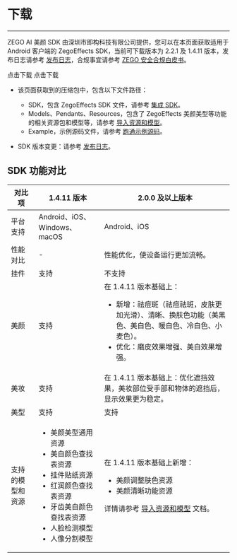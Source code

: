 # 下载

- - -

ZEGO AI 美颜 SDK 由深圳市即构科技有限公司提供，您可以在本页面获取适用于 Android 客户端的 ZegoEffects SDK，当前可下载版本为 2.2.1 及 1.4.11 版本，发布日志请参考 [发布日志](./overview/release-notes.mdx)，合规事宜请参考 [ZEGO 安全合规白皮书](https://doc-zh.zego.im/policies-and-agreements/zego-security-and-compliance-white-paper)。

<CardGroup cols={2}>
<Card title="ZegoEffects SDK v2.2.1" href="https://storage.zego.im/AIEffect/ZegoEffects/sdk/android/ZegoEffects-release-android-shared-java-2.2.1.1573.zip">
点击下载
</Card>
<Card title="ZegoEffects SDK v1.4.11"  href="https://storage.zego.im/AIEffect/ZegoEffects/sdk/android/ZegoEffects-release-android-shared-java.zip">
点击下载
</Card>
</CardGroup>


<Note title="Note">

- 该页面获取到的压缩包中，包含以下文件路径：

    - SDK，包含 ZegoEffects SDK 文件，请参考 [集成 SDK](./quick-starts/import-the-sdk.mdx)。
    - Models、Pendants、Resources，包含了 ZegoEffects 美颜美型等功能的相关资源包和模型等，请参考 [导入资源和模型](./quick-starts/import-resources-and-models.mdx)。
    - Example，示例源码文件，请参考 [跑通示例源码](./quick-starts/run-sample-codes.mdx)。

- SDK 版本变更：请参考 [发布日志](./overview/release-notes.mdx)。
</Note>

## SDK 功能对比

| 对比项 | 1.4.11 版本 | 2.0.0 及以上版本 |
| --- | --- | --- |
| 平台支持 | Android、iOS、Windows、macOS | Android、iOS |
| 性能对比 | - | 性能优化，使设备运行更加流畅。 |
| 挂件 | 支持 | 不支持 |
| 美颜 | 支持 | 在 1.4.11 版本基础上：<ul><li>新增：祛痘斑（祛痘祛斑，皮肤更加光滑）、清晰、换肤色功能（美黑色、美白色、暖白色、冷白色、小麦色）。</li><li>优化：磨皮效果增强、美白效果增强。</li></ul> |
| 美妆 | 支持 | 在 1.4.11 版本基础上：优化遮挡效果，美妆部位受手部和物体的遮挡后，显示效果更为稳定。 |
| 美型 | 支持 | 支持 |
| 支持的模型和资源 | <ul><li>美颜美型通用资源</li><li>美白颜色查找表资源</li><li>挂件贴纸资源</li><li>红润颜色查找表资源</li><li>牙齿美白颜色查找表资源</li><li>人脸检测模型</li><li>人像分割模型</li></ul> | 在 1.4.11 版本基础上新增：<ul><li>美颜调整肤色资源</li><li>美颜清晰功能资源</li></ul>详情请参考 [导入资源和模型](./quick-starts/import-resources-and-models.mdx) 文档。 |
